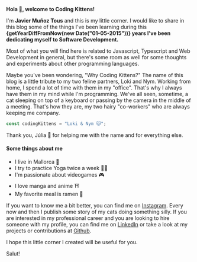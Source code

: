 
<Highlight><b class="font-display text-xl text-primary-600 dark:text-primary-100">Hola 👋, welcome to Coding Kittens!</b></Highlight>

I'm <b>Javier Muñoz Tous</b> and this is my little corner. I would like to share in this blog some of the things I've been learning during this **{getYearDiffFromNow(new Date("01-05-2015"))} years I've been dedicating myself to Software Development.**

Most of what you will find here is related to Javascript, Typescript and Web Development in general, but there's some room as well for some thoughts and experiments about other programming languages.

Maybe you've been wondering, "Why Coding Kittens?" <Highlight> The name of this blog is a little tribute to my two feline partners, Loki and Nym</Highlight>. Working from home, I spend a lot of time with them in my "office". That's why I always have them in my mind while I'm programming. We've all seen, sometime, a cat sleeping on top of a keyboard or passing by the camera in the middle of a meeting. That's how they are, my two hairy "co-workers" who are always keeping me company.

```typescript
const codingKittens = "Loki & Nym 🐱";
```

Thank you, Júlia 🧡 for helping me with the name and for everything else.

#### Some things about me

- I live in Mallorca 🌴
- I try to practice Yoga twice a week 🧘‍♂️
- I'm passionate about videogames 🎮
- I love manga and anime ⛩️
- My favorite meal is ramen 🍜

If you want to know me a bit better, you can find me on [Instagram](https://www.instagram.com/javimtib92). Every now and then I publish some story of my cats doing something silly. If you are interested in my professional career and you are looking to hire someone with my profile, you can find me on [LinkedIn](https://www.linkedin.com/in/javier-muñoz-tous/) or take a look at my projects or contributions at [Github](https://github.com/Javimtib92).

I hope this little corner I created will be useful for you.

Salut!
